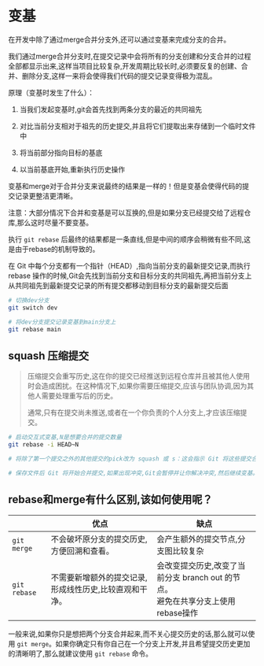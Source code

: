 # 变基

在开发中除了通过merge合并分支外,还可以通过变基来完成分支的合并。

我们通过merge合并分支时,在提交记录中会将所有的分支创建和分支合并的过程全部都显示出来,这样当项目比较复杂,开发周期比较长时,必须要反复的创建、合并、删除分支,这样一来将会使得我们代码的提交记录变得极为混乱。

原理（变基时发生了什么）：

1. 当我们发起变基时,git会首先找到两条分支的最近的共同祖先

2. 对比当前分支相对于祖先的历史提交,并且将它们提取出来存储到一个临时文件中

3. 将当前部分指向目标的基底

4. 以当前基底开始,重新执行历史操作




变基和merge对于合并分支来说最终的结果是一样的！但是变基会使得代码的提交记录更整洁更清晰。

注意：大部分情况下合并和变基是可以互换的,但是如果分支已经提交给了远程仓库,那么这时尽量不要变基。





执行 `git rebase` 后最终的结果都是一条直线,但是中间的顺序会稍微有些不同,这是由于rebase的机制导致的。

在 Git 中每个分支都有一个指针（HEAD）,指向当前分支的最新提交记录,而执行 rebase 操作的时候,Git会先找到当前分支和目标分支的共同祖先,再把当前分支上从共同祖先到最新提交记录的所有提交都移动到目标分支的最新提交后面

```sh
# 切换dev分支
git switch dev

# 将dev分支提交记录变基到main分支上
git rebase main
```

## squash 压缩提交

> 压缩提交会重写历史,这在你的提交已经推送到远程仓库并且被其他人使用时会造成困扰。在这种情况下,如果你需要压缩提交,应该与团队协调,因为其他人需要处理重写后的历史。
>
> 通常,只有在提交尚未推送,或者在一个你负责的个人分支上,才应该压缩提交。

```sh
# 启动交互式变基,N是想要合并的提交数量
git rebase -i HEAD~N

# 将除了第一个提交之外的其他提交的pick改为 squash 或 s：这会指示 Git 将这些提交合并到它们上面的提交中。也可以使用 fixup 关键字代替 squash。

# 保存文件后 Git 将开始合并提交,如果出现冲突,Git会暂停并让你解决冲突,然后继续变基。


```



## rebase和merge有什么区别,该如何使用呢？

|              | 优点                                                     | 缺点                                                         |
| ------------ | -------------------------------------------------------- | ------------------------------------------------------------ |
| `git merge`  | 不会破坏原分支的提交历史,方便回溯和查看。               | 会产生额外的提交节点,分支图比较复杂                         |
| `git rebase` | 不需要新增额外的提交记录,形成线性历史,比较直观和干净。 | 会改变提交历史,改变了当前分支 branch out 的节点。<br />避免在共享分支上使用rebase操作 |

一般来说,如果你只是想把两个分支合并起来,而不关心提交历史的话,那么就可以使用 `git merge`。如果你确定只有你自己在一个分支上开发,并且希望提交历史更加的清晰明了,那么就建议使用 `git rebase` 命令。

